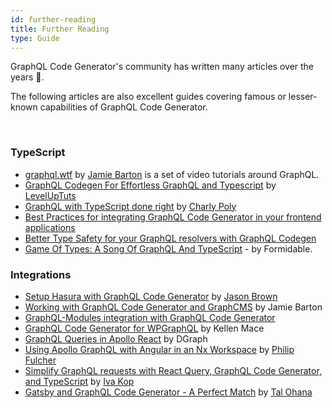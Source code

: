 ```yaml
---
id: further-reading
title: Further Reading
type: Guide
---
```


GraphQL Code Generator's community has written many articles over the years 🚀.

The following articles are also excellent guides covering famous or lesser-known capabilities of GraphQL Code Generator.

<br />

### TypeScript

- [graphql.wtf](https://graphql.wtf/) by [Jamie Barton](https://twitter.com/notrab) is a set of video tutorials around GraphQL.
- [GraphQL Codegen For Effortless GraphQL and Typescript](https://www.youtube.com/watch?v=CtcjrPCwojQ) by [LevelUpTuts](https://leveluptutorials.com/)
- [GraphQL with TypeScript done right](https://the-guild.dev/blog/graphql-with-typescript-done-right) by [Charly Poly](https://charlypoly.com/)
- [Best Practices for integrating GraphQL Code Generator in your frontend applications](https://the-guild.dev/blog/graphql-codegen-best-practices)
- [Better Type Safety for your GraphQL resolvers with GraphQL Codegen](https://the-guild.dev/blog/better-type-safety-for-resolvers-with-graphql-codegen)
- [Game Of Types: A Song Of GraphQL And TypeScript](https://formidable.com/blog/2019/strong-typing) - by Formidable.

### Integrations

- [Setup Hasura with GraphQL Code Generator](https://codedaily.io/tutorials/Setup-Hasura-with-GraphQL-Code-Generator) by [Jason Brown](https://twitter.com/browniefed)
- [Working with GraphQL Code Generator and GraphCMS](https://graphcms.com/blog/working-with-graphql-code-generator-and-graphcms) by Jamie Barton
- [GraphQL-Modules integration with GraphQL Code Generator](https://www.graphql-modules.com/docs/legacy/recipes/graphql-code-generator/)
- [GraphQL Code Generator for WPGraphQL](https://developers.wpengine.com/blog/graphql-code-generator-for-wpgraphql) by Kellen Mace
- [GraphQL Queries in Apollo React](https://dgraph.io/learn/courses/messageboardapp/react/develop/react/graphql-queries/) by DGraph
- [Using Apollo GraphQL with Angular in an Nx Workspace](https://blog.nrwl.io/using-apollo-graphql-with-angular-in-an-nx-workspace-9ad0155c1914?gi=603641d4b51a) by [Philip Fulcher](https://medium.com/@philipjfulcher?source=post_page-----9ad0155c1914-----------------------------------)
- [Simplify GraphQL requests with React Query, GraphQL Code Generator, and TypeScript](https://blog.logrocket.com/making-graphql-requests-easy-with-react-typescript-and-react-query/) by [Iva Kop](https://blog.logrocket.com/author/ivakop/)
- [Gatsby and GraphQL Code Generator - A Perfect Match](https://talohana.com/blog/gatsby-graphql-code-generator) by [Tal Ohana](https://talohana.com)
